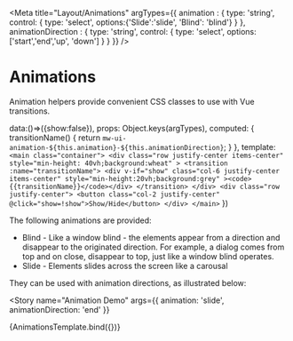 
<Meta
title="Layout/Animations"
argTypes={{
    animation : {
      type: 'string',
      control: { type: 'select', options:{'Slide':'slide', 'Blind': 'blind'} }
    },
    animationDirection : {
      type: 'string',
      control: { type: 'select', options:['start','end','up', 'down'] }
    }
  }}
/>

# Animations

Animation helpers provide convenient CSS classes to use with Vue transitions.


data:()=>({show:false}),
  props: Object.keys(argTypes),
  computed: {
    transitionName() {
      return `mw-ui-animation-${this.animation}-${this.animationDirection}`;
    }
  },
  template: `
    <main class="container">
        <div class="row justify-center items-center"
          style="min-height: 40vh;background:wheat"
        >
            <transition :name="transitionName">
                <div
                  v-if="show"
                  class="col-6 justify-center items-center"
                  style="min-height:20vh;background:grey"
                ><code>{{transitionName}}</code></div>
            </transition>
        </div>
        <div class="row justify-center">
            <button class="col-2 justify-center" @click="show=!show">Show/Hide</button>
        </div>
    </main>`
})


The following animations are provided:


* Blind - Like a window blind - the elements appear from a direction and disappear to the originated direction. For example, a dialog comes from top and on close, disappear to top, just like a window blind operates.
* Slide - Elements slides across the screen like a carousal

They can be used with animation directions, as illustrated below:

<Story
  name="Animation Demo"
  args={{
      animation: 'slide',
      animationDirection: 'end'
  }}
 >
   {AnimationsTemplate.bind({})}
</Story>

<ArgsTable story="Animation Demo" />

